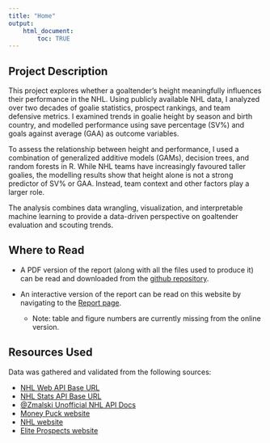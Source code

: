 ```yaml
---
title: "Home"
output: 
    html_document:
        toc: TRUE
---
```



## Project Description

This project explores whether a goaltender's height meaningfully influences their performance in the NHL. Using publicly available NHL data, I analyzed over two decades of goalie statistics, prospect rankings, and team defensive metrics. I examined trends in goalie height by season and birth country, and modelled performance using save percentage (SV%) and goals against average (GAA) as outcome variables.

To assess the relationship between height and performance, I used a combination of generalized additive models (GAMs), decision trees, and random forests in R. While NHL teams have increasingly favoured taller goalies, the modelling results show that height alone is not a strong predictor of SV% or GAA. Instead, team context and other factors play a larger role.

The analysis combines data wrangling, visualization, and interpretable machine learning to provide a data-driven perspective on goaltender evaluation and scouting trends.


## Where to Read

- A PDF version of the report (along with all the files used to produce it) can be read and downloaded from the [github repository](https://github.com/rayceramsay/nhl-goalie-height-analysis/blob/main/04_final_report/04_final_report.pdf).

- An interactive version of the report can be read on this website by navigating to the [Report page](./report.html).
  
  - Note: table and figure numbers are currently missing from the online version.

  
## Resources Used

Data was gathered and validated from the following sources:

- [NHL Web API Base URL](https://api-web.nhle.com)
- [NHL Stats API Base URL](https://api.nhle.com/stats/rest)
- [@Zmalski Unofficial NHL API Docs](https://github.com/Zmalski/NHL-API-Reference)
- [Money Puck website](https://moneypuck.com/data.htm)
- [NHL website](https://www.nhl.com/stats/)
- [Elite Prospects website](https://www.eliteprospects.com/)
